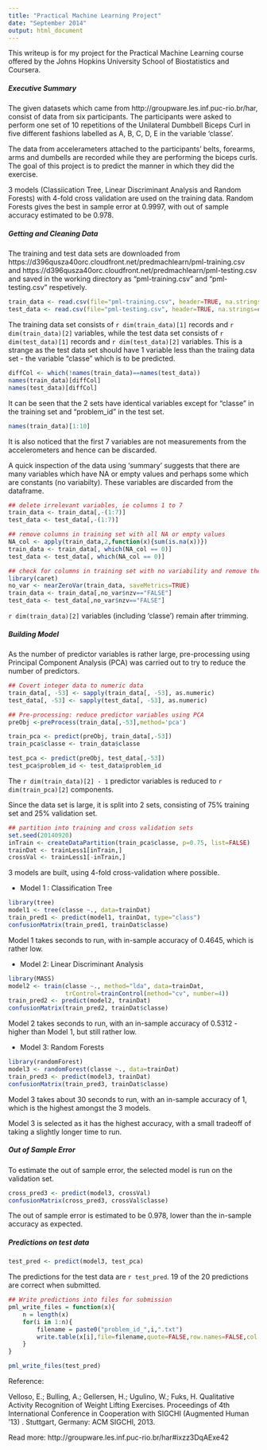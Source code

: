```yaml
---
title: "Practical Machine Learning Project"
date: "September 2014"
output: html_document
---
```

This writeup is for my project for the Practical Machine Learning course offered by the Johns Hopkins University School of Biostatistics and Coursera.

##### Executive Summary
The given datasets which came from http://groupware.les.inf.puc-rio.br/har, consist of data from six participants. The participants were asked to perform one set of 10 repetitions of the Unilateral Dumbbell Biceps Curl in five different fashions labelled as A, B, C, D, E in the variable 'classe'.

The data from accelerameters attached to the participants' belts, forearms, arms and dumbells are recorded while they are performing the biceps curls. The goal of this project is to predict the manner in which they did the exercise.

3 models (Classiication Tree, Linear Discriminant Analysis and Random Forests) with 4-fold cross validation are used on the training data. Random Forests gives the best in sample error at 0.9997, with out of sample accuracy estimated to be 0.978. 

##### Getting and Cleaning Data 
The training and test data sets are downloaded from https://d396qusza40orc.cloudfront.net/predmachlearn/pml-training.csv and https://d396qusza40orc.cloudfront.net/predmachlearn/pml-testing.csv and saved in the working directory as "pml-training.csv" and "pml-testing.csv" respetively. 

```r
train_data <- read.csv(file="pml-training.csv", header=TRUE, na.strings=c("NA",""))
test_data <- read.csv(file="pml-testing.csv", header=TRUE, na.strings=c("NA",""))
```
The training data set consists of `r dim(train_data)[1]` records and `r dim(train_data)[2]` variables, while the test data set consists of `r dim(test_data)[1]` records and `r dim(test_data)[2]` variables. This is a strange as the test data set should have 1 variable less than the traiing data set - the variable "classe" which is to be predicted.

```r
diffCol <- which(!names(train_data)==names(test_data))
names(train_data)[diffCol]
names(test_data)[diffCol]
```
It can be seen that the 2 sets have identical variables except for "classe" in the training set and "problem_id" in the test set. 

```r
names(train_data)[1:10]
```
It is also noticed that the first 7 variables are not measurements from the accelerometers and hence can be discarded.

A quick inspection of the data using 'summary' suggests that there are many variables which have NA or empty values and perhaps some which are constants (no variabilty). These variables are discarded from the dataframe. 

```r
## delete irrelevant variables, ie columns 1 to 7 
train_data <- train_data[,-(1:7)]
test_data <- test_data[,-(1:7)]

## remove columns in training set with all NA or empty values 
NA_col <- apply(train_data,2,function(x){sum(is.na(x))})
train_data <- train_data[, which(NA_col == 0)]
test_data <- test_data[, which(NA_col == 0)]

## check for columns in training set with no variability and remove them
library(caret)
no_var <- nearZeroVar(train_data, saveMetrics=TRUE)
train_data <- train_data[,no_var$nzv=="FALSE"] 
test_data <- test_data[,no_var$nzv=="FALSE"] 
```
`r dim(train_data)[2]` variables (including 'classe') remain after trimming.

##### Building Model
As the number of predictor variables is rather large, pre-processing using Principal Component Analysis (PCA) was carried out to try to reduce the number of predictors.
```r
## Covert integer data to numeric data
train_data[, -53] <- sapply(train_data[, -53], as.numeric)
test_data[, -53] <- sapply(test_data[, -53], as.numeric)

## Pre-processing: reduce predictor variables using PCA
preObj <-preProcess(train_data[,-53],method='pca')

train_pca <- predict(preObj, train_data[,-53])
train_pca$classe <- train_data$classe

test_pca <- predict(preObj, test_data[,-53])
test_pca$problem_id <- test_data$problem_id
```
The `r dim(train_data)[2] - 1` predictor variables is reduced to `r dim(train_pca)[2]` components.

Since the data set is large, it is split into 2 sets, consisting of 75% training set and 25% validation set. 
```r
## partition into training and cross validation sets
set.seed(20140920)
inTrain <- createDataPartition(train_pca$classe, p=0.75, list=FALSE)
trainDat <- trainLess1[inTrain,]
crossVal <- trainLess1[-inTrain,]
```

3 models are built, using 4-fold cross-validation where possible.

* Model 1 : Classification Tree 
```r
library(tree)
model1 <- tree(classe ~., data=trainDat)
train_pred1 <- predict(model1, trainDat, type="class")
confusionMatrix(train_pred1, trainDat$classe)
```
Model 1 takes seconds to run, with in-sample accuracy of 0.4645, which is rather low. 

* Model 2: Linear Discriminant Analysis
```r
library(MASS)
model2 <- train(classe ~., method="lda", data=trainDat, 
                trControl=trainControl(method="cv", number=4))
train_pred2 <- predict(model2, trainDat)
confusionMatrix(train_pred2, trainDat$classe)
```
Model 2 takes seconds to run, with an in-sample accuracy of 0.5312 - higher than Model 1, but still rather low.

* Model 3: Random Forests
```r
library(randomForest)
model3 <- randomForest(classe ~., data=trainDat)
train_pred3 <- predict(model3, trainDat)
confusionMatrix(train_pred3, trainDat$classe)
```
Model 3 takes about 30 seconds to run, with an  in-sample accuracy of 1, which is the highest amongst the 3 models.

Model 3 is selected as it has the highest accuracy, with a small tradeoff of taking a slightly longer time to run.

##### Out of Sample Error
To estimate the out of sample error, the selected model is run on the validation set.
```r
cross_pred3 <- predict(model3, crossVal)
confusionMatrix(cross_pred3, crossVal$classe)
```
The out of sample error is estimated to be 0.978, lower than the in-sample accuracy as expected.

##### Predictions on test data
```r
test_pred <- predict(model3, test_pca)
```
The predictions for the test data are `r test_pred`.
19 of the 20 predictions are correct when submitted.

```r
## Write predictions into files for submission
pml_write_files = function(x){
    n = length(x)
    for(i in 1:n){
        filename = paste0("problem_id_",i,".txt")
        write.table(x[i],file=filename,quote=FALSE,row.names=FALSE,col.names=FALSE)
    }
}

pml_write_files(test_pred)
```

Reference:

Velloso, E.; Bulling, A.; Gellersen, H.; Ugulino, W.; Fuks, H. Qualitative Activity Recognition of Weight Lifting Exercises. Proceedings of 4th International Conference in Cooperation with SIGCHI (Augmented Human '13) . Stuttgart, Germany: ACM SIGCHI, 2013.

Read more: http://groupware.les.inf.puc-rio.br/har#ixzz3DqAExe42
